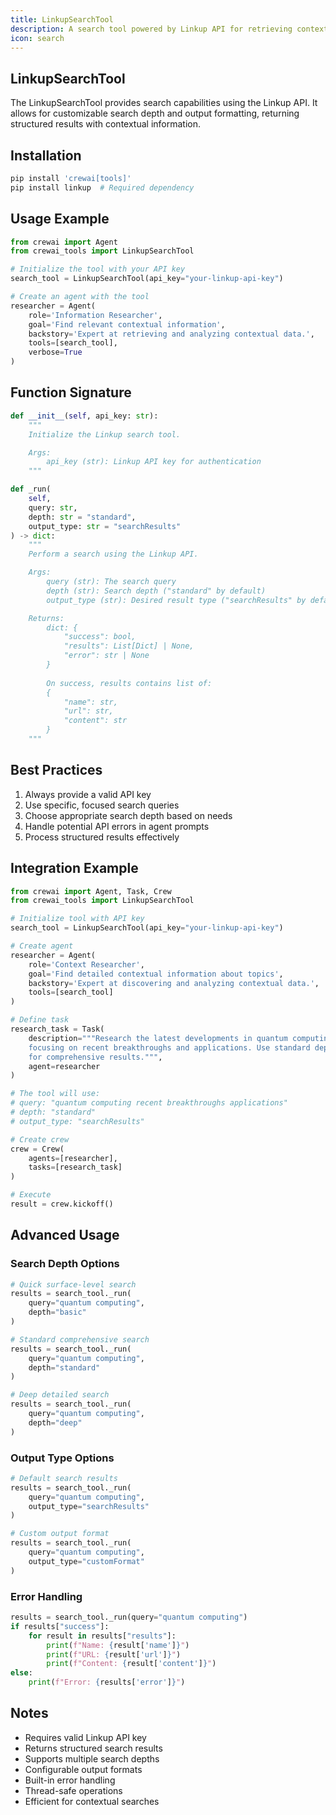 ```yaml
---
title: LinkupSearchTool
description: A search tool powered by Linkup API for retrieving contextual information
icon: search
---
```


## LinkupSearchTool

The LinkupSearchTool provides search capabilities using the Linkup API. It allows for customizable search depth and output formatting, returning structured results with contextual information.

## Installation

```bash
pip install 'crewai[tools]'
pip install linkup  # Required dependency
```

## Usage Example

```python
from crewai import Agent
from crewai_tools import LinkupSearchTool

# Initialize the tool with your API key
search_tool = LinkupSearchTool(api_key="your-linkup-api-key")

# Create an agent with the tool
researcher = Agent(
    role='Information Researcher',
    goal='Find relevant contextual information',
    backstory='Expert at retrieving and analyzing contextual data.',
    tools=[search_tool],
    verbose=True
)
```

## Function Signature

```python
def __init__(self, api_key: str):
    """
    Initialize the Linkup search tool.

    Args:
        api_key (str): Linkup API key for authentication
    """

def _run(
    self,
    query: str,
    depth: str = "standard",
    output_type: str = "searchResults"
) -> dict:
    """
    Perform a search using the Linkup API.

    Args:
        query (str): The search query
        depth (str): Search depth ("standard" by default)
        output_type (str): Desired result type ("searchResults" by default)

    Returns:
        dict: {
            "success": bool,
            "results": List[Dict] | None,
            "error": str | None
        }
        
        On success, results contains list of:
        {
            "name": str,
            "url": str,
            "content": str
        }
    """
```

## Best Practices

1. Always provide a valid API key
2. Use specific, focused search queries
3. Choose appropriate search depth based on needs
4. Handle potential API errors in agent prompts
5. Process structured results effectively

## Integration Example

```python
from crewai import Agent, Task, Crew
from crewai_tools import LinkupSearchTool

# Initialize tool with API key
search_tool = LinkupSearchTool(api_key="your-linkup-api-key")

# Create agent
researcher = Agent(
    role='Context Researcher',
    goal='Find detailed contextual information about topics',
    backstory='Expert at discovering and analyzing contextual data.',
    tools=[search_tool]
)

# Define task
research_task = Task(
    description="""Research the latest developments in quantum computing,
    focusing on recent breakthroughs and applications. Use standard depth
    for comprehensive results.""",
    agent=researcher
)

# The tool will use:
# query: "quantum computing recent breakthroughs applications"
# depth: "standard"
# output_type: "searchResults"

# Create crew
crew = Crew(
    agents=[researcher],
    tasks=[research_task]
)

# Execute
result = crew.kickoff()
```

## Advanced Usage

### Search Depth Options
```python
# Quick surface-level search
results = search_tool._run(
    query="quantum computing",
    depth="basic"
)

# Standard comprehensive search
results = search_tool._run(
    query="quantum computing",
    depth="standard"
)

# Deep detailed search
results = search_tool._run(
    query="quantum computing",
    depth="deep"
)
```

### Output Type Options
```python
# Default search results
results = search_tool._run(
    query="quantum computing",
    output_type="searchResults"
)

# Custom output format
results = search_tool._run(
    query="quantum computing",
    output_type="customFormat"
)
```

### Error Handling
```python
results = search_tool._run(query="quantum computing")
if results["success"]:
    for result in results["results"]:
        print(f"Name: {result['name']}")
        print(f"URL: {result['url']}")
        print(f"Content: {result['content']}")
else:
    print(f"Error: {results['error']}")
```

## Notes

- Requires valid Linkup API key
- Returns structured search results
- Supports multiple search depths
- Configurable output formats
- Built-in error handling
- Thread-safe operations
- Efficient for contextual searches

